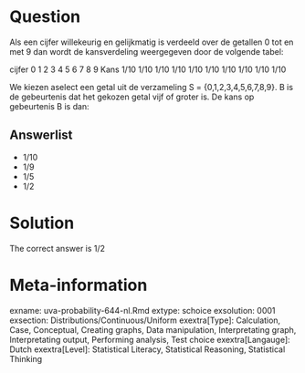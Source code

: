 Question
========

Als een cijfer willekeurig en gelijkmatig is verdeeld over de getallen 0 tot en met 9 dan wordt de kansverdeling weergegeven door de volgende tabel:

cijfer 0 1 2 3 4 5 6 7 8 9
Kans 1/10 1/10 1/10 1/10 1/10 1/10 1/10 1/10 1/10 1/10

We kiezen aselect een getal uit de verzameling S = {0,1,2,3,4,5,6,7,8,9}. B is de gebeurtenis dat het gekozen getal vijf of groter is. De kans op gebeurtenis B is dan: 

Answerlist
----------
* 1\/10
* 1\/9
* 1\/5
* 1\/2

Solution
========

The correct answer is  1\/2 

Meta-information
================
exname: uva-probability-644-nl.Rmd 
extype: schoice 
exsolution: 0001 
exsection: Distributions/Continuous/Uniform
exextra[Type]: Calculation, Case, Conceptual, Creating graphs, Data manipulation, Interpretating graph, Interpretating output, Performing analysis, Test choice 
exextra[Langauge]: Dutch 
exextra[Level]: Statistical Literacy, Statistical Reasoning, Statistical Thinking 
